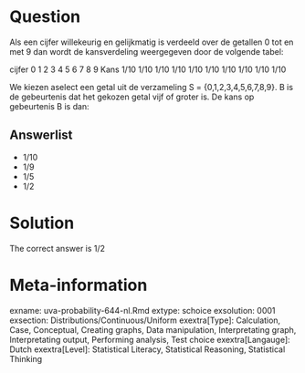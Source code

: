 Question
========

Als een cijfer willekeurig en gelijkmatig is verdeeld over de getallen 0 tot en met 9 dan wordt de kansverdeling weergegeven door de volgende tabel:

cijfer 0 1 2 3 4 5 6 7 8 9
Kans 1/10 1/10 1/10 1/10 1/10 1/10 1/10 1/10 1/10 1/10

We kiezen aselect een getal uit de verzameling S = {0,1,2,3,4,5,6,7,8,9}. B is de gebeurtenis dat het gekozen getal vijf of groter is. De kans op gebeurtenis B is dan: 

Answerlist
----------
* 1\/10
* 1\/9
* 1\/5
* 1\/2

Solution
========

The correct answer is  1\/2 

Meta-information
================
exname: uva-probability-644-nl.Rmd 
extype: schoice 
exsolution: 0001 
exsection: Distributions/Continuous/Uniform
exextra[Type]: Calculation, Case, Conceptual, Creating graphs, Data manipulation, Interpretating graph, Interpretating output, Performing analysis, Test choice 
exextra[Langauge]: Dutch 
exextra[Level]: Statistical Literacy, Statistical Reasoning, Statistical Thinking 
